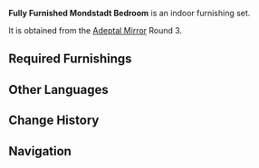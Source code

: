 {{Furnishing Infobox
|id             = 350011
|image          = Furnishing Set Fully Furnished Mondstadt Bedroom Display.png
|category       = Indoor Set
|subcategory    = Set
|rarity         = 4
|adeptal_energy = 480
|load           = 848
|description    = This is a standard-issue Mondstadt bedroom, with the furniture placement taking reference from that of the Knights of Favonius quarters.<br />As the Deaconess was praying over the wardrobe to ward off evil, the Knights also set an example by facing the wardrobe with the foot of their beds, claiming that they would give any ghostly rapscallions that should show up a hard knock on the head as a form of intimidation.
|blueprint      = Adeptal Mirror
|adeptal mirror = 3
}}
'''Fully Furnished Mondstadt Bedroom''' is an indoor furnishing set.

It is obtained from the [[Adeptal Mirror]] Round 3.

==Required Furnishings==
{{Recipe
|type = Furnishing Set
|Entrance Rug: A Warm Welcome = 1
|Potted Plant: Crystalline Breeze = 1
|Large Birch Wardrobe = 1
|Sturdy Birch Vanity = 1
|Exquisite Hourglass Ornament = 1
|Birch Double Drawer Nightstand = 1
|Golden Triple-Arm Candelabrum = 1
|Breeze-Blessed Bed = 1
|sort = Entrance Rug: A Warm Welcome,Potted Plant: Crystalline Breeze,Large Birch Wardrobe,Sturdy Birch Vanity,Exquisite Hourglass Ornament,Birch Double Drawer Nightstand,Golden Triple-Arm Candelabrum,Breeze-Blessed Bed
|yield = 0
}}

==Other Languages==
{{Other Languages
|en      = Fully Furnished Mondstadt Bedroom
|zhs     = 家具完备的蒙德卧室
|zhs_rm  = Jiājù Wánbèi de Méngdé Wòshì
|zht     = 家具完備的蒙德臥室
|zht_rm  = Jiājù Wánbèi de Méngdé Wòshì
|zh_tl   = Fully Furnished Mondstadt Bedroom
|ja      = 家具が備えられたモンドの寝室
|ja_rm   = Kagu ga Sonaerareta Mondo no Shinshitsu
|ja_tl   = Furnished Mondstadt Bedroom
|ko      = 풀옵션 몬드풍 침실
|ko_rm   = 
|ko_tl   = 
|es      = Dormitorio completo de Mondstadt
|es_tl   = Complete Bedroom from Mondstadt
|fr      = Chambre mondstadtoise entièrement meublée
|fr_tl   = Fully Furnished Mondstadt Bedroom
|ru      = Меблированная спальня Мондштадта
|ru_tl   = 
|th      = ห้องนอน Mondstadt ตกแต่งพร้อมอยู่
|th_rm   = 
|th_tl   = 
|vi      = Phòng Ngủ Mondstadt Nội Thất Đầy Đủ
|vi_tl   = 
|de      = Vollständig möbliertes Mondstadt-Schlafzimmer
|de_tl   = Fully Furnished Mondstadt Bedroom
|id      = Kamar Tidur Mondstadt Berperabot Lengkap
|id_tl   = Fully Furnished Mondstadt Bedroom
|pt      = Quarto de Mondstadt com Móveis Excelentes
|pt_tl   = 
}}

==Change History==
{{Change History|1.5}}

==Navigation==
{{Furnishing Navbox/Sets|type=regular}}